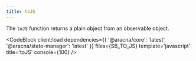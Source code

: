 ```yaml
---
title: toJS
---
```



The `toJS` function returns a plain object from an observable object.

<CodeBlock
  client:load
  dependencies={{ '@aracna/core': 'latest', '@aracna/state-manager': 'latest' }}
  files={SB_TO_JS}
  template='javascript'
  title='toJS'
  console={100}
/>
